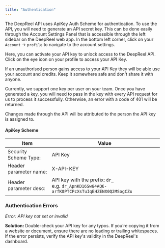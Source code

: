 ```yaml
---
title: "Authentication"
---
```


The DeepReel API uses ApiKey Auth Scheme for authentication. To use the API, you will need to generate an API secret key.
This can be done easily through the Account Settings Panel that is accessible through the left sidebar on the DeepReel web app.
In the bottom left corner, click on your `Account` → `profile` to navigate to the account settings.

Here, you can activate your API key to unlock access to the DeepReel API. Click on the eye icon on your profile to
access your API Key.

<Warning>
  If an unauthorised person gains access to your API Key they will be able use
  your account and credits. Keep it somewhere safe and don't share it with
  anyone.
</Warning>

Currently, we support one key per user on your team. Once you have generated a key, you will need to pass in the key
with every API request for us to process it successfully. Otherwise, an error with a code of 401 will be returned.

<Note>
  Changes made through the API will be attributed to the person the API key is
  assigned to.
</Note>

#### ApiKey Scheme

| Item                   | Value                                                                                          |
| ---------------------- | ---------------------------------------------------------------------------------------------- |
| Security Scheme Type:  | API Key                                                                                        |
| Header parameter name: | X-API-KEY                                                                                      |
| Header parameter desc: | API key with the prefix: `dr_` <br/> e.g. `dr_ApnKD16Sw64AQ6-arfK0PTCPcXsTuIqEHZENX0Q2MSogCZu` |

### Authentication Errors

_Error: API key not set or invalid_

**Solution:** Double-check your API key for any typos. If you’re copying it from a website or document, ensure there are no leading or trailing whitespaces. If the error persists, verify the API key's validity in the DeepReel's dashboard.
